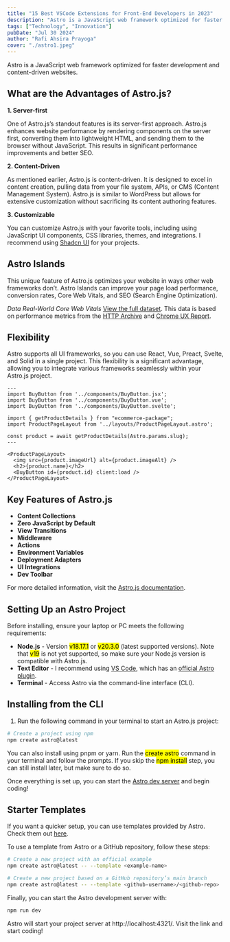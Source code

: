 ```yaml
---
title: "15 Best VSCode Extensions for Front-End Developers in 2023"
description: "Astro is a JavaScript web framework optimized for faster development and content-driven websites."
tags: ["Technology", "Innovation"]
pubDate: "Jul 30 2024"
author: "Rafi Ahsira Prayoga"
cover: "./astro1.jpeg"
---
```



Astro is a JavaScript web framework optimized for faster development and content-driven websites.

## What are the Advantages of Astro.js?

**1. Server-first**

One of Astro.js’s standout features is its server-first approach. Astro.js enhances website performance by rendering components on the server first, converting them into lightweight HTML, and sending them to the browser without JavaScript. This results in significant performance improvements and better SEO.

**2. Content-Driven**

As mentioned earlier, Astro.js is content-driven. It is designed to excel in content creation, pulling data from your file system, APIs, or CMS (Content Management System). Astro.js is similar to WordPress but allows for extensive customization without sacrificing its content authoring features.

**3. Customizable**

You can customize Astro.js with your favorite tools, including using JavaScript UI components, CSS libraries, themes, and integrations. I recommend using [Shadcn UI](https://ui.shadcn.com/) for your projects.

## Astro Islands

This unique feature of Astro.js optimizes your website in ways other web frameworks don’t. Astro Islands can improve your page load performance, conversion rates, Core Web Vitals, and SEO (Search Engine Optimization).

*Data Real-World Core Web Vitals*
[View the full dataset](https://lookerstudio.google.com/u/0/reporting/55bc8fad-44c2-4280-aa0b-5f3f0cd3d2be/page/M6ZPC?params=%7B%22df44%22:%22include%25EE%2580%25800%25EE%2580%2580IN%25EE%2580%2580WordPress%25EE%2580%2580Next.js%25EE%2580%2580Nuxt.js%25EE%2580%2580Gatsby%25EE%2580%2580Astro%25EE%2580%2580SvelteKit%25EE%2580%2580Remix%22%7D). This data is based on performance metrics from the [HTTP Archive](https://httparchive.org/) and [Chrome UX Report](https://developer.chrome.com/docs/crux).

## Flexibility

Astro supports all UI frameworks, so you can use React, Vue, Preact, Svelte, and Solid in a single project. This flexibility is a significant advantage, allowing you to integrate various frameworks seamlessly within your Astro.js project.

```astro
---
import BuyButton from '../components/BuyButton.jsx';
import BuyButton from '../components/BuyButton.vue';
import BuyButton from '../components/BuyButton.svelte';

import { getProductDetails } from "ecommerce-package";
import ProductPageLayout from '../layouts/ProductPageLayout.astro';

const product = await getProductDetails(Astro.params.slug);
---

<ProductPageLayout>
  <img src={product.imageUrl} alt={product.imageAlt} />
  <h2>{product.name}</h2>
  <BuyButton id={product.id} client:load />
</ProductPageLayout>
```

## Key Features of Astro.js

- **Content Collections**
- **Zero JavaScript by Default**
- **View Transitions**
- **Middleware**
- **Actions**
- **Environment Variables**
- **Deployment Adapters**
- **UI Integrations**
- **Dev Toolbar**

For more detailed information, visit the [Astro.js documentation](https://docs.astro.build/en/getting-started/).

## Setting Up an Astro Project

Before installing, ensure your laptop or PC meets the following requirements:

- **Node.js** - Version <mark>v18.17.1</mark> or <mark>v20.3.0</mark> (latest supported versions). Note that <mark>v19</mark> is not yet supported, so make sure your Node.js version is compatible with Astro.js.
- **Text Editor** - I recommend using [VS Code](https://code.visualstudio.com/), which has an [official Astro plugin](https://marketplace.visualstudio.com/items?itemName=astro-build.astro-vscode).
- **Terminal** - Access Astro via the command-line interface (CLI).

## Installing from the CLI

1. Run the following command in your terminal to start an Astro.js project:

```bash
# Create a project using npm
npm create astro@latest
```

You can also install using pnpm or yarn. Run the <mark>create astro</mark> command in your terminal and follow the prompts. If you skip the <mark>npm install</mark> step, you can still install later, but make sure to do so.

Once everything is set up, you can start the [Astro dev server](https://docs.astro.build/en/install-and-setup/#start-the-astro-dev-server) and begin coding!

## Starter Templates

If you want a quicker setup, you can use templates provided by Astro. Check them out [here](https://astro.build/themes).

To use a template from Astro or a GitHub repository, follow these steps:

```bash
# Create a new project with an official example
npm create astro@latest -- --template <example-name>

# Create a new project based on a GitHub repository’s main branch
npm create astro@latest -- --template <github-username>/<github-repo>
```

Finally, you can start the Astro development server with:

```bash
npm run dev
```

Astro will start your project server at http://localhost:4321/. Visit the link and start coding!
